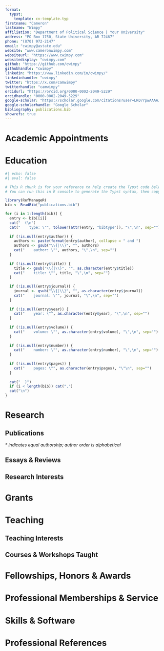 ```yaml
---
format:
  typst:
    template: cv-template.typ
firstname: "Cameron"
lastname: "Wimpy"
affiliation: "Department of Political Science | Your University"
address: "PO Box 1750, State University, AR 72467"
phone: "(870) 972-2147"
email: "cwimpy@astate.edu"
website: "www.cameronwimpy.com"
websiteurl: "https://www.cwimpy.com"
websitedisplay: "cwimpy.com"
github: "https://github.com/cwimpy"
githubhandle: "cwimpy"
linkedin: "https://www.linkedin.com/in/cwimpy/"
linkedinhandle: "cwimpy"
twitter: "https://x.com/camwimpy"
twitterhandle: "camwimpy"
orcidurl: "https://orcid.org/0000-0002-2049-5229"
orcidhandle: "0000-0002-2049-5229"
google-scholar: "https://scholar.google.com/citations?user=LRQ7rpwAAAAJ&hl=en"
google-scholarhandle: "Google Scholar"
bibliography: publications.bib
showrefs: true
---
```


# Academic Appointments

```{=typst}
#cv-entry(
  title: "Associate Professor and Chair of Department of Government, Law & Policy",
  organization: "Arkansas State University",
  location: "Jonesboro, AR",
  dates: "2023–present",
  indent: true
)

#cv-entry(
  title: "Director of the Institute for Rural Initiatives",
  organization: "Arkansas State University",
  location: "Jonesboro, AR",
  dates: "2022–present",
)

#cv-entry(
  title: "Assistant Professor of Political Science",
  organization: "Arkansas State University",
  location: "Jonesboro, AR",
  dates: "2019–2023",
)

#cv-entry(
  title: "Research Director of MIT Election Data and Science Lab",
  organization: "Massachusetts Institute of Technology",
  location: "Cambridge, MA",
  dates: "2017–2019",
)

#cv-entry(
  title: "Pre/Post-Doctoral Researcher in Political Science",
  organization: "Texas A&M University",
  location: "College Station, TX",
  dates: "2013–2014",
)
```
# Education

```{=typst}
#cv-entry(
  title: "Ph.D. in Political Science",
  organization: "Texas A&M University",
  location: "College Station, TX",
  dates: "2014"
)

#cv-entry(
  title: "M.A. in Political Science",
  organization: "Arkansas State University",
  location: "Jonesboro, AR",
  dates: "2009"
  )
  
#cv-entry(
  title: "B.A. in Political Science",
  organization: "Arkansas State University",
  location: "Jonesboro, AR",
  dates: "2007"
  )
```


```r
#| echo: false
#| eval: false

# This R chunk is for your reference to help create the Typst code below
# You can run this in R console to generate the Typst syntax, then copy/paste it

library(RefManageR)
bib <- ReadBib("publications.bib")

for (i in 1:length(bib)) {
  entry <- bib[[i]]
  cat("  (\n")
  cat("    type: \"", tolower(attr(entry, "bibtype")), "\",\n", sep="")
  
  if (!is.null(entry$author)) {
    authors <- paste(format(entry$author), collapse = " and ")
    authors <- gsub("\\{|\\}", "", authors)
    cat("    author: \"", authors, "\",\n", sep="")
  }
  
  if (!is.null(entry$title)) {
    title <- gsub("\\{|\\}", "", as.character(entry$title))
    cat("    title: \"", title, "\",\n", sep="")
  }
  
  if (!is.null(entry$journal)) {
    journal <- gsub("\\{|\\}", "", as.character(entry$journal))
    cat("    journal: \"", journal, "\",\n", sep="")
  }
  
  if (!is.null(entry$year)) {
    cat("    year: \"", as.character(entry$year), "\",\n", sep="")
  }
  
  if (!is.null(entry$volume)) {
    cat("    volume: \"", as.character(entry$volume), "\",\n", sep="")
  }
  
  if (!is.null(entry$number)) {
    cat("    number: \"", as.character(entry$number), "\",\n", sep="")
  }
  
  if (!is.null(entry$pages)) {
    cat("    pages: \"", as.character(entry$pages), "\"\n", sep="")
  }
  
  cat("  )")
  if (i < length(bib)) cat(",")
  cat("\n")
}
```
# Research

## Publications
*\* indicates equal authorship; author order is alphabetical*

```{=typst}
#let my-publications = (
  // Journal Articles
  (
    type: "article",
    author: "Lisa Schur and Mason Ameri and Joseph Dietrich and Michael Herron and Douglas Kruse and Whitney Quesenbery and Melissa Rogers and Jean Schroedel and Daniel A. Smith and Cameron Wimpy",
    title: "Ensuring Voting Access Across the Electorate",
    journal: "Journal of Election Administration Research & Practice",
    volume: "3",
    year: "2025",
    pages: "3--10",
  ),
  (
    type: "article",
    author: "Samuel Baltz and Alexander Agadjanian and Declan Chin and John Curiel and Kevin DeLuca and James Dunham and Jennifer Miranda and Connor Phillips and Annabel Uhlman and Cameron Wimpy and Marcos Zárate and Charles Stewart",
    title: "American Election Results at the Precinct Level",
    journal: "Nature: Scientific Data",
    volume: "9",
    number: "651",
    year: "2022",
    pages: "1--12",
    doi: "10.1038/s41597-022-01745-0"
  ),
  (
    type: "article",
    author: "Cameron Wimpy",
    title: "Political Failure and Bureaucratic Potential in Africa",
    journal: "Journal of Policy Studies",
    volume: "36",
    number: "4",
    year: "2021",
    pages: "15--25",
    doi: "10.52372/kjps36402"
  ),
  (
    type: "article",
    author: "Cameron Wimpy and Laron K. Willams and Guy D. Whitten",
    title: "X Marks the Spot: Discovering the Treasure of Spatial-X Models",
    journal: "The Journal of Politics",
    volume: "83",
    number: "2",
    year: "2021",
    pages: "722--739",
    doi: "10.1086/710089",
  ),
  (
    type: "article",
    author: "Guy D. Whitten and Laron K. Williams and Cameron Wimpy",
    title: "Interpretation: The Final Spatial Frontier",
    journal: "Political Science Research and Methods",
    volume: "9",
    number: "1",
    year: "2021",
    pages: "140--156",
    doi: "10.1017/psrm.2019.9",
    note: "equal authorship" 
  ),
  (
    type: "article",
    author: "Charles Stewart III and R. Michael Alvarez and Stephen Pettigrew and Cameron Wimpy",
    title: "Abstention, Protest, and Residual Votes in the 2016 Election",
    journal: "Social Science Quarterly",
    volume: "101",
    number: "2",
    year: "2020",
    pages: "925--939",
    doi: "10.1111/ssqu.12757"
  ),
  (
    type: "article",
    author: "Kenneth J. Meier and Mallory Compton and John Polga-Hecimovich and Miyeon Song and Cameron Wimpy",
    title: "Bureaucracy and the Failure of Politics: Challenges to Democratic Governance",
    journal: "Administration and Society",
    volume: "51",
    number: "10",
    year: "2019",
    pages: "1576--1605",
    doi: "10.1177/0095399719874759"
  ),
  (
    type: "article",
    author: "Matthew W. Walker and Sarah A. Evans and Cameron Wimpy and Amanda Berger and Alexandria Smith",
    title: "Developing Smokeless Tobacco Prevention Messaging for At-Risk Youth: Early Lessons from 'The Real Cost' Smokeless Campaign",
    journal: "Health Equity",
    volume: "2",
    number: "1",
    year: "2018",
    pages: "167--173",
    doi: "10.1089/heq.2018.0029"
  ),
  (
    type: "article",
    author: "Chris McKallagat and Flávio D. S. Souza and Jenifer Whitten-Woodring and Cameron Wimpy",
    title: "Are Media at Work in Your Neighborhood? The Effect of Media Freedom, Internet Access and Information Spillover on Workers' Rights",
    journal: "Social Science Quarterly",
    volume: "98",
    number: "3",
    year: "2017",
    pages: "1078--1098",
    doi: "10.1111/ssqu.12443",
    note: "equal authorship" 
  ),
  (
    type: "article",
    author: "Cameron Wimpy and Guy D. Whitten",
    title: "What Is and What May Never Be: Economic Voting in Developing Democracies",
    journal: "Social Science Quarterly",
    volume: "98",
    number: "3",
    year: "2017",
    pages: "1099--1111",
    doi: "10.1111/ssqu.12444"
  ),
  (
    type: "article",
    author: "Blake E. Garcia and Cameron Wimpy",
    title: "Does Information Lead to Emulation? Spatial Dependence in Anti-Government Violence",
    journal: "Political Science Research and Methods",
    volume: "4",
    number: "1",
    year: "2016",
    pages: "27--46",
    doi: "10.1017/psrm.2014.18",
    note: "equal authorship"
  ),
  
  // Book Chapters
  (
    type: "incollection",
    author: "Amanda M. Carpenter and Cameron Wimpy",
    title: "Rural and other minority populations",
    booktitle: "Pandemic Resilience: Vaccination Resistance and Hesitance, Lessons from COVID-19",
    editor: "David Berube",
    publisher: "Springer Nature",
    address: "New York",
    year: "2024"
  ),
  (
    type: "incollection",
    author: "Amanda M. Carpenter and Cameron Wimpy",
    title: "The politicization of COVID-19 and implications for public health",
    booktitle: "Pandemic Resilience: Vaccination Resistance and Hesitance, Lessons from COVID-19",
    editor: "David Berube",
    publisher: "Springer Nature",
    address: "New York",
    year: "2024",
    note: "equal authorship"
  ),
  (
    type: "incollection",
    author: "Cameron Wimpy and Marlette Jackson and Kenneth J. Meier",
    title: "Administrative Capacity and Health Care in Africa: Path Dependence as a Contextual Variable",
    booktitle: "Context and Government Performance: Public Management in Comparative Perspective",
    editor: "Amanda Rutherford and Claudia Avellaneda and Kenneth J. Meier",
    publisher: "Georgetown University Press",
    address: "Washington DC",
    year: "2017",
    pages: "27--48"
  ),
  (
    type: "incollection",
    author: "Guy D. Whitten and Cameron Wimpy",
    title: "Stata and Political Science",
    booktitle: "Thirty Years with Stata: A Retrospective",
    editor: "Enrique Pinzon",
    publisher: "Stata Press",
    address: "College Station",
    year: "2015",
    pages: "121--125",
    note: "equal authorship"
  )
)

#display-publications-from-data(
  publications: my-publications,
  bold-name: "Cameron Wimpy",
  reverse-numbering: true,
  categories: (
    ("article", "Journal Articles"),
    ("incollection", "Book Chapters")
  )
)
```

## Essays & Reviews
```{=typst}
#let my-essays = (
  (
    type: "article",
    author: "Irvin D. Reid and Cameron Wimpy",
    title: "Defining Opposition: An Interview with Afonso Dhlakama of RENAMO",
    journal: "Ufahamu: A Journal of African Studies",
    volume: "37",
    number: "1",
    year: "2013"
  ),
  (
    type: "article",
    author: "Cameron Wimpy",
    title: "The 2009 Presidential and Parliamentary Elections in Mozambique",
    journal: "Electoral Studies",
    volume: "30",
    number: "2",
    year: "2011",
    pages: "366--368",
    doi: "10.1016/j.electstud.2011.02.004"
  ),
  (
    type: "article",
    author: "Cameron Wimpy",
    title: "Review of: Valeri, Marc. 2010. 'Oman: Politics and Society in the Qaboos State'",
    journal: "Digest of Middle East Studies",
    volume: "19",
    number: "2", 
    year: "2010",
    pages: "340--341",
    doi: "10.1111/j.1949-3606.2010.00052.x"
  )
)

#display-publications-from-data(
  publications: my-essays,
  bold-name: "Cameron Wimpy",
  reverse-numbering: true,
  categories: ()
)
```

<!-- ## Selected Works in Progress -->
<!-- ```{=typst} -->
<!-- #cv-entry( -->
<!--   title: "Modeling Time and Space Together", -->
<!--   dates: "In Progress", -->
<!--   description: "With Andrea Junqueira, Ali Kagalwala, Guy D. Whitten, and Laron K. Williams" -->
<!-- ) -->

<!-- #cv-entry( -->
<!--   title: "Examining Rurality as a Predictor of Health Behavior and Outcomes: An Analysis of County Health Rankings, 2011–2021", -->
<!--   dates: "In Progress",  -->
<!--   description: "With Amanda M. Carpenter" -->
<!-- ) -->
<!-- ``` -->

## Research Interests
```{=typst}
#service-list(("Comparative Public Administration & Policy", "Election Administration", "Political Economy", "Political Methodology", "Spatial Econometrics"))
```

# Grants
```{=typst}
#cv-entry(
  title: "Ensuring Usability/Disability Access within the Voting Experience",
  organization: "MIT Election Data and Science Lab and The Pew Charitable Trusts",
  dates: "2023",
  description: "Sub-grant from Rutgers University, $10,000",
  small: true
)

#cv-entry(
  title: "Exploring Rural Election Administration with Special Attention to the Mississippi River Delta",
  organization: "MIT Election Data and Science Lab and The Pew Charitable Trusts",
  dates: "2022",
  description: "$95,173",
  small: true
)

#cv-entry(
  title: "Vaccine Hesitancy Among College and University Students in Arkansas",
  organization: "Arkansas Department of Health",
  dates: "2022",
  description: "CDC sub-award, $32,042, co-PI with Amanda M. Carpenter"
)

#cv-entry(
  title: "Should We Stay or Should We Go Now? Examining Americans' Attitudes Towards Separation and Unity",
  organization: "Arkansas State University Faculty Research Grant",
  dates: "2021",
  description: "$10,000, co-PI with William P. McLean"
)

#cv-entry(
  title: "Developing a Public Health Preparedness Dashboard for Rural Communities",
  organization: "Arkansas Biosciences Institute",
  dates: "2020",
  description: "$12,583, co-PI with Amanda M. Carpenter"
)

#cv-entry(
  title: "Liberal Arts Professional Development Grant",
  organization: "Texas A&M University",
  dates: "2014",
  description: "$6,331"
)

#cv-entry(
  title: "Liberal Arts Faculty-Student Collaboration Grant",
  organization: "Texas A&M University",
  dates: "2013",
  description: "$2,000, with Kenneth J. Meier"
)

#cv-entry(
  title: "Liberal Arts Vision 2020 Dissertation Enhancement Award",
  organization: "Texas A&M University",
  dates: "2013",
  description: "$5,000"
)

#cv-entry(
  title: "Liberal Arts Professional Development Grant",
  organization: "Texas A&M University",
  dates: "2012",
  description: "$4,000"
)

#cv-entry(
  title: "Fieldwork grants for research in South Sudan",
  organization: "Texas A&M University",
  dates: "2010–2011",
  description: "$5,000"
)
#pagebreak()
#cv-entry(
  title: "Middle East Studies grant for Arabic study and fieldwork in Yemen",
  organization: "Arkansas State University",
  dates: "2009",
  description: "$5,000"
)

#cv-entry(
  title: "Middle East Studies grant for Arabic study and fieldwork in Oman and the United Arab Emirates",
  organization: "Arkansas State University",
  dates: "2006",
  description: "$5,000"
)
```

# Teaching
## Teaching Interests
```{=typst}
#service-list(("African Politics", "Comparative Public Policy", "Political Economy", "International Relations", "Research Methods"))
```

## Courses & Workshops Taught
```{=typst}
#teaching-entry(
  course: "POSC 4003, Terrorism and Political Violence",
  institution: "Arkansas State University",
  terms: ""
)

#teaching-entry(
  course: "POSC 4313, International Organization",
  institution: "Arkansas State University", 
  terms: ""
)

#teaching-entry(
  course: "POSC 4003, Data Visualization for Social Science",
  institution: "Arkansas State University",
  terms: ""
)

#teaching-entry(
  course: "POSC 3303, Introduction to International Politics",
  institution: "Arkansas State University",
  terms: ""
)

#teaching-entry(
  course: "POSC 6013, Advanced Political Analysis",
  institution: "Arkansas State University",
  terms: "Graduate course"
)

#teaching-entry(
  course: "POSC 680V, Seminar in Political Economy",
  institution: "Arkansas State University",
  terms: "Graduate course"
)

#teaching-entry(
  course: "POSC 3213, African Political Systems",
  institution: "Arkansas State University",
  terms: ""
)

#teaching-entry(
  course: "POSC 4323/5323, Foreign Policy Analysis",
  institution: "Arkansas State University",
  terms: "Mixed level course"
)

#teaching-entry(
  course: "POSC 1303, Introduction to Model U.N.",
  institution: "Arkansas State University",
  terms: ""
)

#teaching-entry(
  course: "POSC 3003, Introduction to Political Analysis", 
  institution: "Arkansas State University",
  terms: ""
)

#teaching-entry(
  course: "Modern Regression Analysis",
  institution: "FLACSO University",
  terms: "IPSA methods workshop, team taught with Laron Williams"
)

#teaching-entry(
  course: "POSC 6003, Techniques of Political Science and Public Administration Research",
  institution: "Arkansas State University",
  terms: "Graduate course"
)

#teaching-entry(
  course: "POSC 4223, Middle Eastern Political Systems",
  institution: "Arkansas State University",
  terms: ""
)

#teaching-entry(
  course: "POSC 6533, Public Policy Analysis",
  institution: "Arkansas State University",
  terms: "Graduate course"
)

#teaching-entry(
  course: "POSC 3203, Introduction to Comparative Politics",
  institution: "Arkansas State University",
  terms: ""
)

#teaching-entry(
  course: "A Scientific Approach to Qualitative Data Analysis",
  institution: "Texas A&M University",
  terms: "Graduate workshop"
)

#teaching-entry(
  course: "POLS 325, African Politics",
  institution: "Texas A&M University",
  terms: ""
)

#teaching-entry(
  course: "Multivariate Models for Social Scientists and Policy Analysts",
  institution: "Concordia University",
  terms: "ICPSR methods workshop, assistant to Harold D. Clarke & Guy D. Whitten"
)

#teaching-entry(
  course: "POLS 603, Quantitative Political Analysis II",
  institution: "Texas A&M University",
  terms: "Graduate course, student instructor for Guy D. Whitten"
)

#teaching-entry(
  course: "POSC 3313, American Foreign Policy",
  institution: "Arkansas State University",
  terms: ""
)

#teaching-entry(
  course: "PS 1010, American National Government",
  institution: "Wayne State University",
  terms: ""
)

#teaching-entry(
  course: "POSC 2103, Introduction to United States Government",
  institution: "Arkansas State University",
  terms: ""
)
```

# Fellowships, Honors & Awards
```{=typst}
#cv-entry(
  title: "Faculty Research Achievement Award",
  organization: "College of Liberal Arts & Communication, Arkansas State University",
  dates: "2020"
)

#cv-entry(
  title: "Best Published Paper in Political Science Research and Methods",
  organization: "EPSA",
  dates: "2016"
)

#cv-entry(
  title: "Graduate research assistantship",
  organization: "Texas A&M University", 
  dates: "2010–2014"
)

#cv-entry(
  title: "Board of Regents graduate fellowship",
  organization: "Texas A&M University",
  dates: "2010–2011"
)

#cv-entry(
  title: "Critical Languages Scholarship for Arabic study in Morocco",
  organization: "U.S. State Department",
  dates: "2009"
)

#cv-entry(
  title: "Outstanding Graduate Student",
  organization: "Political Science Department, Arkansas State University",
  dates: "2009"
)

#cv-entry(
  title: "Fulbright Finalist, Syria",
  organization: "U.S. State Department", 
  dates: "2006"
)

#cv-entry(
  title: "Graduate research/teaching assistantship",
  organization: "Arkansas State University",
  dates: "2007–2009"
)
```

# Professional Memberships & Service
```{=typst}
#cv-entry(
  title: "Reviewer",
  organization: "National Science Foundation Graduate Research Fellowship Program (GRFP)",
  dates: "Current"
)

#cv-entry(
  title: "Reviewer", 
  organization: "Science of Science: Discovery, Communication and Impact (SoS:DCI)",
  dates: "Current"
)

#cv-entry(
  title: "Member, University Planning Committee",
  organization: "Arkansas State University",
  dates: "2024–"
)

#cv-entry(
  title: "Member, University Strategic Planning Committee on Campus Culture and Shared Values",
  organization: "Arkansas State University",
  dates: "2023–"
)

#cv-entry(
  title: "Member, University Academic Integrity Committee",
  organization: "Arkansas State University",
  dates: "2022–"
)

#cv-entry(
  title: "Member, Cluster Hire in Artificial Intelligence Search Committee",
  organization: "Arkansas State University",
  dates: "2022"
)

#cv-entry(
  title: "Chair, Middle East Studies Committee",
  organization: "Arkansas State University",
  dates: "2022–"
)

#cv-entry(
  title: "Member, BS in Data Science & Analytics Steering Committee", 
  organization: "Arkansas State University",
  dates: "2021–2022"
)

#cv-entry(
  title: "Chair, Committee to Develop a Rural Studies Center",
  organization: "Arkansas State University",
  dates: "2020–2022"
)

#cv-entry(
  title: "Member, Executive Committee",
  organization: "Southwest Political Science Association",
  dates: "2020–2022"
)
```

# Skills & Software

```{=typst}

#cv-entry(
  title: "Languages",
  description: "Arabic (Intermediate Modern Standard, Colloquial Gulf, and Yemeni dialects)"
)

#cv-entry(
  title: "Certifications",
  description: "IRB CITI human subjects research certification, NIH human subjects research certification"
)

#cv-entry(
  title: "Methods",
  description: "EITM, Field Experiments, Maximum Likelihood, Pooled Time Series, Qualitative Methods, Spatial Econometrics, Time Series"
)

#cv-entry(
  title: "Software",
  description: {
    "GIS, HTML, " + LaTeX + ", MacRATS, Mata, Nvivo, Python, R, SPSS, Stata"
  }
)
```

# Professional References

```{=typst}
#let my-references = (
    (
    name: "Dr. William P. McLean", 
    title: "Senior Vice Provost for Academic Affairs",
    institution: "Arkansas State University",
    address: "State University, AR 72467",
    phone: "(870) 972-2104",
    email: "wmclean@astate.edu"
  ),
  (
    name: "Dr. Kenneth J. Meier", 
    title: "Distinguished Scholar in Residence",
    institution: "American University",
    address: "Washington, DC 20016",
    phone: "(202) 885-2361",
    email: "kmeier@american.edu"
  ),
  (
    name: "Dr. Charles Stewart III",
    title: "Kenan Sahin Distinguished Professor",
    subtitle: "Founding Director of MIT Election Data and Science Lab",
    institution: "Massachusetts Institute of Technology",
    address: "Cambridge, MA 02139",
    phone: "(617) 253-2579",
    email: "cstewart@mit.edu"
  ),
  (
  name: "Dr. Guy D. Whitten",
  title: "Professor and Head of Political Science",
  subtitle: "TEST SUBTITLE",  // Make it obvious
  institution: "Texas A&M University",
  address: "College Station, TX 77843",
  phone: "(979) 845-8753",
  email: "guy.whitten@tamu.edu"
  ),
  (
  name: "Dr. Guy D. Whitten",
  title: "Professor and Head of Political Science",
  subtitle: "TEST SUBTITLE",  // Make it obvious
  institution: "Texas A&M University",
  address: "College Station, TX 77843",
  phone: "(979) 845-8753",
  email: "guy.whitten@tamu.edu"
),
  (
    name: "Dr. Laron K. Williams",
    title: "Frederick A. Middlebush Chair of Political Science", 
    institution: "University of Missouri",
    address: "Columbia, MO 65211",
    phone: "(573) 882-2820",
    email: "williamslaro@missouri.edu"
  )
)

#references-section(my-references, show-references: true)
```
